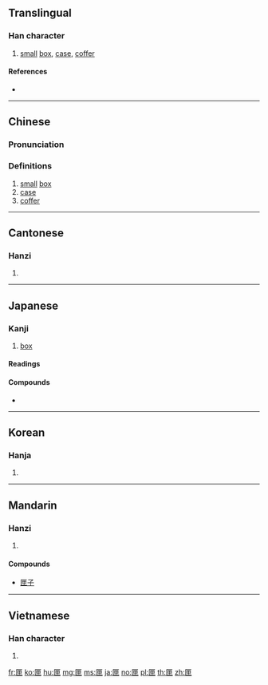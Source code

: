 ==Translingual==

===Han character===
{{Han char|rn=22|rad=匚|as=05|sn=7|four=71715|canj=SWL|ids=⿷匚甲}}

# [[small]] [[box]], [[case]], [[coffer]]

====References====
* {{Han ref|kx=0153.270|dkj=02610|dj=0345.140|hdz=10084.110|uh=5323|ud=21283|bh=A758|bd=42840}}

----

==Chinese==
{{zh-forms}}

===Pronunciation===
{{zh-pron
|m=xiá
|c=haap6
|mc=y
|oc=y
|ma=
|cat=n
}}

===Definitions===
# [[small]] [[box]]
# [[case]]
# [[coffer]]

----

==Cantonese==

===Hanzi===
{{yue-hanzi|jyut=haap6|y=haap6}}

# {{defn|lang=yue|sort=匚05}}

----

==Japanese==

===Kanji===
{{ja-kanji|grade=uc|rs=匚05}}

# [[box]]

====Readings====
{{ja-readings
|on=[[こう]] (kō)
|kun=[[はこ]] (hako)
}}

====Compounds====
* {{l|ja|匣鉢|tr=[[さや]], ''[[saya#Japanese|saya]]''}}

----

==Korean==

===Hanja===
{{ko-hanja|hangeul=[[갑]]|rv=gap|mr=kap}}

# {{defn|lang=ko|sort=匚05}}

----

==Mandarin==

===Hanzi===
{{cmn-hanzi|pin=[[xiá]] ([[xia2]])|wg=hsia<sup>2</sup>}}
# {{defn|lang=cmn|sort=匚05}}

====Compounds====
* [[匣子]]

----

==Vietnamese==

===Han character===
{{vi-hantu|[[hạp]], [[hộp]], [[háp]], [[tráp]]|rs=匚05}}

# {{defn|lang=vi|sort=匚05}}

[[fr:匣]]
[[ko:匣]]
[[hu:匣]]
[[mg:匣]]
[[ms:匣]]
[[ja:匣]]
[[no:匣]]
[[pl:匣]]
[[th:匣]]
[[zh:匣]]